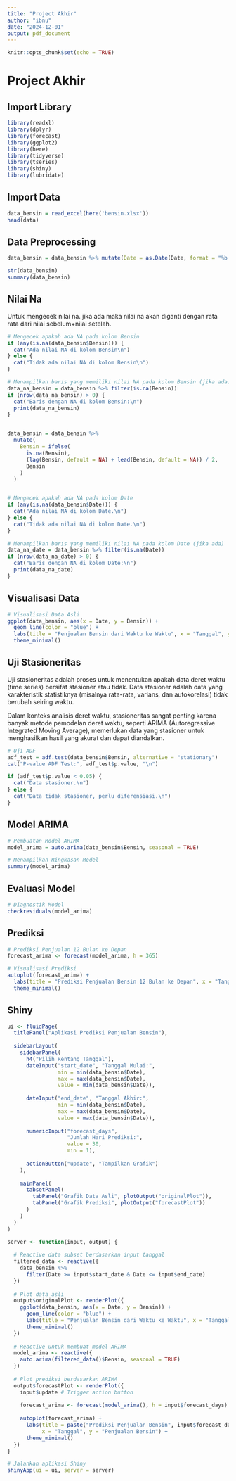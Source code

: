 ---
title: "Project Akhir"
author: "ibnu"
date: "2024-12-01"
output: pdf_document
---

```{r setup, include=FALSE}
knitr::opts_chunk$set(echo = TRUE)
```

# Project Akhir

## Import Library
```{r}
library(readxl)
library(dplyr)
library(forecast)
library(ggplot2)
library(here)
library(tidyverse)
library(tseries)
library(shiny)
library(lubridate)
```

## Import Data

```{r}
data_bensin = read_excel(here('bensin.xlsx'))
head(data)
```

## Data Preprocessing

```{r}
data_bensin = data_bensin %>% mutate(Date = as.Date(Date, format = "%b %d, %Y"), Bensin = as.numeric(Bensin))

str(data_bensin)
summary(data_bensin)
```

## Nilai Na
Untuk mengecek nilai na. jika ada maka nilai na akan diganti dengan rata rata dari nilai sebelum+nilai setelah.
```{r}
# Mengecek apakah ada NA pada kolom Bensin
if (any(is.na(data_bensin$Bensin))) {
  cat("Ada nilai NA di kolom Bensin\n")
} else {
  cat("Tidak ada nilai NA di kolom Bensin\n")
}

# Menampilkan baris yang memiliki nilai NA pada kolom Bensin (jika ada)
data_na_bensin = data_bensin %>% filter(is.na(Bensin))
if (nrow(data_na_bensin) > 0) {
  cat("Baris dengan NA di kolom Bensin:\n")
  print(data_na_bensin)
}


data_bensin = data_bensin %>%
  mutate(
    Bensin = ifelse(
      is.na(Bensin),
      (lag(Bensin, default = NA) + lead(Bensin, default = NA)) / 2,
      Bensin
    )
  )


# Mengecek apakah ada NA pada kolom Date
if (any(is.na(data_bensin$Date))) {
  cat("Ada nilai NA di kolom Date.\n")
} else {
  cat("Tidak ada nilai NA di kolom Date.\n")
}

# Menampilkan baris yang memiliki nilai NA pada kolom Date (jika ada)
data_na_date = data_bensin %>% filter(is.na(Date))
if (nrow(data_na_date) > 0) {
  cat("Baris dengan NA di kolom Date:\n")
  print(data_na_date)
}

```

## Visualisasi Data

```{r}
# Visualisasi Data Asli
ggplot(data_bensin, aes(x = Date, y = Bensin)) +
  geom_line(color = "blue") +
  labs(title = "Penjualan Bensin dari Waktu ke Waktu", x = "Tanggal", y = "Penjualan Bensin") +
  theme_minimal()

```

## Uji Stasioneritas
Uji stasioneritas adalah proses untuk menentukan apakah data deret waktu (time series) bersifat stasioner atau tidak. Data stasioner adalah data yang karakteristik statistiknya (misalnya rata-rata, varians, dan autokorelasi) tidak berubah seiring waktu.

Dalam konteks analisis deret waktu, stasioneritas sangat penting karena banyak metode pemodelan deret waktu, seperti ARIMA (Autoregressive Integrated Moving Average), memerlukan data yang stasioner untuk menghasilkan hasil yang akurat dan dapat diandalkan.

```{r}
# Uji ADF
adf_test = adf.test(data_bensin$Bensin, alternative = "stationary")
cat("P-value ADF Test:", adf_test$p.value, "\n")

if (adf_test$p.value < 0.05) {
  cat("Data stasioner.\n")
} else {
  cat("Data tidak stasioner, perlu diferensiasi.\n")
}
```

## Model ARIMA

```{r}
# Pembuatan Model ARIMA
model_arima = auto.arima(data_bensin$Bensin, seasonal = TRUE)

# Menampilkan Ringkasan Model
summary(model_arima)
```

## Evaluasi Model

```{r}
# Diagnostik Model
checkresiduals(model_arima)

```

## Prediksi

```{r}
# Prediksi Penjualan 12 Bulan ke Depan
forecast_arima <- forecast(model_arima, h = 365)

# Visualisasi Prediksi
autoplot(forecast_arima) +
  labs(title = "Prediksi Penjualan Bensin 12 Bulan ke Depan", x = "Tanggal", y = "Penjualan Bensin") +
  theme_minimal()
```

## Shiny

```{r}
ui <- fluidPage(
  titlePanel("Aplikasi Prediksi Penjualan Bensin"),
  
  sidebarLayout(
    sidebarPanel(
      h4("Pilih Rentang Tanggal"),
      dateInput("start_date", "Tanggal Mulai:", 
                min = min(data_bensin$Date), 
                max = max(data_bensin$Date), 
                value = min(data_bensin$Date)),
      
      dateInput("end_date", "Tanggal Akhir:", 
                min = min(data_bensin$Date), 
                max = max(data_bensin$Date), 
                value = max(data_bensin$Date)),
      
      numericInput("forecast_days", 
                   "Jumlah Hari Prediksi:", 
                   value = 30, 
                   min = 1),
      
      actionButton("update", "Tampilkan Grafik")
    ),
    
    mainPanel(
      tabsetPanel(
        tabPanel("Grafik Data Asli", plotOutput("originalPlot")),
        tabPanel("Grafik Prediksi", plotOutput("forecastPlot"))
      )
    )
  )
)

server <- function(input, output) {
  
  # Reactive data subset berdasarkan input tanggal
  filtered_data <- reactive({
    data_bensin %>%
      filter(Date >= input$start_date & Date <= input$end_date)
  })
  
  # Plot data asli
  output$originalPlot <- renderPlot({
    ggplot(data_bensin, aes(x = Date, y = Bensin)) +
      geom_line(color = "blue") +
      labs(title = "Penjualan Bensin dari Waktu ke Waktu", x = "Tanggal", y = "Penjualan Bensin") +
      theme_minimal()
  })
  
  # Reactive untuk membuat model ARIMA
  model_arima <- reactive({
    auto.arima(filtered_data()$Bensin, seasonal = TRUE)
  })
  
  # Plot prediksi berdasarkan ARIMA
  output$forecastPlot <- renderPlot({
    input$update # Trigger action button
    
    forecast_arima <- forecast(model_arima(), h = input$forecast_days)
    
    autoplot(forecast_arima) +
      labs(title = paste("Prediksi Penjualan Bensin", input$forecast_days, "Hari ke Depan"),
           x = "Tanggal", y = "Penjualan Bensin") +
      theme_minimal()
  })
}

# Jalankan aplikasi Shiny
shinyApp(ui = ui, server = server)

```


